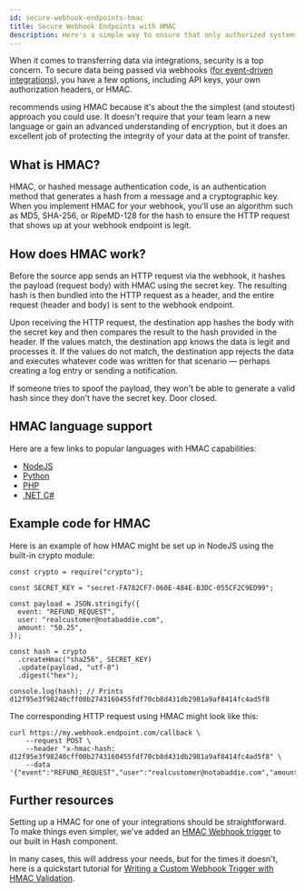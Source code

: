 ```yaml
---
id: secure-webhook-endpoints-hmac
title: Secure Webhook Endpoints with HMAC
description: Here's a simple way to ensure that only authorized systems can send data to webhook endpoints.
---
```


When it comes to transferring data via integrations, security is a top concern. To secure data being passed via webhooks ([for event-driven integrations](/docs/best-practices/common-integration-patterns/#event-driven-integrations)), you have a few options, including API keys, your own authorization headers, or HMAC.

recommends using HMAC because it's about the the simplest (and stoutest) approach you could use. It doesn't require that your team learn a new language or gain an advanced understanding of encryption, but it does an excellent job of protecting the integrity of your data at the point of transfer.

## What is HMAC?

HMAC, or hashed message authentication code, is an authentication method that generates a hash from a message and a cryptographic key. When you implement HMAC for your webhook, you'll use an algorithm such as MD5, SHA-256, or RipeMD-128 for the hash to ensure the HTTP request that shows up at your webhook endpoint is legit.

## How does HMAC work?

Before the source app sends an HTTP request via the webhook, it hashes the payload (request body) with HMAC using the secret key. The resulting hash is then bundled into the HTTP request as a header, and the entire request (header and body) is sent to the webhook endpoint.

Upon receiving the HTTP request, the destination app hashes the body with the secret key and then compares the result to the hash provided in the header. If the values match, the destination app knows the data is legit and processes it. If the values do not match, the destination app rejects the data and executes whatever code was written for that scenario — perhaps creating a log entry or sending a notification.

If someone tries to spoof the payload, they won't be able to generate a valid hash since they don't have the secret key. Door closed.

## HMAC language support

Here are a few links to popular languages with HMAC capabilities:

- [NodeJS](https://nodejs.org/api/crypto.html)
- [Python](https://docs.python.org/3/library/hmac.html)
- [PHP](https://www.php.net/manual/en/function.hash-hmac.php)
- [.NET C#](https://docs.microsoft.com/en-us/dotnet/api/system.security.cryptography.hmac?view=net-6.0)

## Example code for HMAC

Here is an example of how HMAC might be set up in NodeJS using the built-in crypto module:

```tsx
const crypto = require("crypto");

const SECRET_KEY = "secret-FA782CF7-060E-484E-B3DC-055CF2C9ED99";

const payload = JSON.stringify({
  event: "REFUND_REQUEST",
  user: "realcustomer@notabaddie.com",
  amount: "50.25",
});

const hash = crypto
  .createHmac("sha256", SECRET_KEY)
  .update(payload, "utf-8")
  .digest("hex");

console.log(hash); // Prints d12f95e3f98240cff00b2743160455fdf70cb8d431db2981a9af8414fc4ad5f8
```

The corresponding HTTP request using HMAC might look like this:

```
curl https://my.webhook.endpoint.com/callback \
	--request POST \
	--header "x-hmac-hash: d12f95e3f98240cff00b2743160455fdf70cb8d431db2981a9af8414fc4ad5f8" \
	--data '{"event":"REFUND_REQUEST","user":"realcustomer@notabaddie.com","amount":"50.25"}'
```

## Further resources

Setting up a HMAC for one of your integrations should be straightforward. To make things even simpler, we've added an [HMAC Webhook trigger](/docs/components/hash/#hmac-webhook-trigger) to our built in Hash component.

In many cases, this will address your needs, but for the times it doesn't, here is a quickstart tutorial for [Writing a Custom Webhook Trigger with HMAC Validation](/docs/quickstarts/custom-trigger-with-hmac/).
